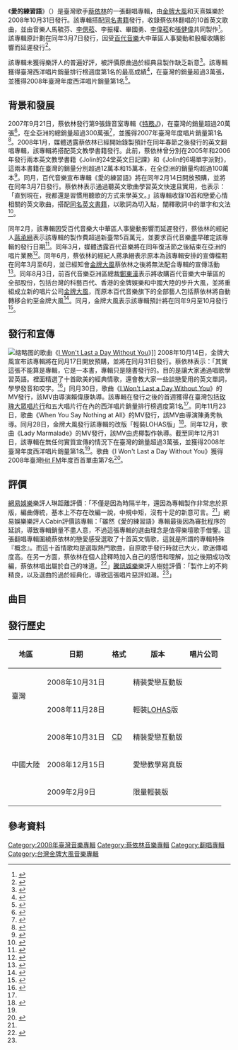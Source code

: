 {{About|蔡依林的專輯|蔡依林的書籍|愛的練習語 (書籍)}}
{{Infobox album
| name           = 愛的練習語
| type           = cover
| artist         = [[蔡依林|蔡依林]]
| cover          = Jolin Tsai - Love Exercise (album).jpg
| released       = {{Start date|2008|10|31}}
| genre          = [[流行_(音樂類型)|流行]]
| length         = {{Duration|41:09}}
| label          = 
* [[金牌大風_(台灣)|金牌大風]]
* 天熹娛樂
| producer       = 
* 馬毓芬
* [[李偲菘|李偲菘]]
* 李振權
* 畢國勇
* [[李偉菘|李偉菘]]
* [[阿弟仔|張健偉]]
| prev_title     = [[特務J|特務J]]
| prev_year      = 2007
| next_title     = [[J世紀_2006－2009大牌新曲+精選盤|J世紀 2006－2009大牌新曲+精選盤]]
| next_year      = 2009
}}

《'''愛的練習語'''》（{{Lang-en|'''Love Exercise'''}}）是臺灣歌手[[蔡依林|蔡依林]]的一張翻唱專輯，由[[金牌大風_(台灣)|金牌大風]]和天熹娛樂於2008年10月31日發行。該專輯搭配[[愛的練習語_(書籍)|同名書籍]]發行，收錄蔡依林翻唱的10首英文歌曲，並由音樂人馬毓芬、[[李偲菘|李偲菘]]、李振權、畢國勇、[[李偉菘|李偉菘]]和[[阿弟仔|張健偉]]共同製作<ref>{{Cite web|title=蔡依林『愛的練習語』專輯介紹|url=http://www.iwant-radio.com/showinformation.php?sisn=13979|access-date=2022-01-09|work=銀河網路電台|archive-date=2019-08-09|archive-url=https://web.archive.org/web/20190809002559/http://www.iwant-radio.com/showinformation.php?sisn=13979}}</ref>。該專輯原計劃在同年3月7日發行，因受[[金牌大風_(台灣)|百代音樂]]大中華區人事變動和股權收購影響而延遲發行<ref>{{Cite web|title=传蔡依林12月跳槽华纳 英文专辑将于本月底发行_影音娱乐_新浪网|url=http://ent.sina.com.cn/y/2008-10-14/09542204443.shtml|access-date=2022-01-09|work=ent.sina.com.cn|archive-date=2019-06-20|archive-url=https://web.archive.org/web/20190620070413/http://ent.sina.com.cn/y/2008-10-14/09542204443.shtml}}</ref>。

該專輯未獲得樂評人的普遍好評，被評價原曲過於經典且製作缺乏新意<ref name=":0">{{Cite web|title=视频：蔡依林《尽在不言中》MV|url=https://www.163.com/ent/article/4RH7QBJB00032A6T.html|access-date=2022-01-09|date=2008-11-24|last=网易|work=www.163.com|archive-date=2021-07-11|archive-url=https://web.archive.org/web/20210711231548/https://www.163.com/ent/article/4RH7QBJB00032A6T.html}}</ref>。該專輯獲得臺灣西洋唱片銷量排行榜週度第1名的最高成績<ref name=":2">{{Cite web|title=五月天演唱會助攻雙榜稱王 Jolin西洋榜封后 ｜ 蘋果新聞網 ｜ 蘋果日報|url=https://tw.appledaily.com/entertainment/20081109/J7GL5UCWYZBWLLGPYIHRBALRQE/|access-date=2022-01-09|date=2008-11-08|work=蘋果新聞網|language=zh-tw|archive-date=2021-07-11|archive-url=https://web.archive.org/web/20210711114553/https://tw.appledaily.com/entertainment/20081109/J7GL5UCWYZBWLLGPYIHRBALRQE/}}</ref>，在臺灣的銷量超過3萬張，並獲得2008年臺灣年度西洋唱片銷量第1名<ref name=":1">{{Cite web|title=蔡依林十年音乐路③：EMI时期“流行教主”_娱乐_腾讯网|url=https://web.archive.org/web/20151125131432/http://ent.qq.com/a/20090323/000439_4.htm|access-date=2022-01-09|date=2015-11-25|work=web.archive.org}}</ref>。

== 背景和發展 ==
2007年9月21日，蔡依林發行第9張錄音室專輯《[[特務J|特務J]]》，在臺灣的銷量超過20萬張<ref>{{Cite web|title=蔡依林十年音乐路③：EMI时期“流行教主”_娱乐_腾讯网|url=https://web.archive.org/web/20090402042434/http://ent.qq.com/a/20090323/000439_2.htm|access-date=2022-01-09|date=2009-04-02|work=web.archive.org}}</ref>，在全亞洲的總銷量超過300萬張<ref>{{Cite web|title=蔡依林红这么久的秘诀是？_腾讯新闻|url=https://new.qq.com/omn/20200916/20200916A07D9600.html|access-date=2022-01-09|work=new.qq.com|archive-date=2021-10-17|archive-url=https://web.archive.org/web/20211017083447/https://new.qq.com/omn/20200916/20200916A07D9600.html}}</ref>，並獲得2007年臺灣年度唱片銷量第1名<ref>{{Cite web|title=《特務Ｊ》蔡依林奪冠：出專輯不是為了要贏誰 - 大紀元|url=https://www.epochtimes.com/b5/8/1/5/n1965978.htm|access-date=2022-01-09|date=2008-01-05|work=大紀元 www.epochtimes.com|language=zh-Hant|archive-date=2022-01-08|archive-url=https://web.archive.org/web/20220108234204/https://www.epochtimes.com/b5/8/1/5/n1965978.htm}}</ref>。2008年1月，媒體透露蔡依林已經開始錄製預計在同年春節之後發行的英文翻唱專輯，該專輯將搭配英文教學書籍發行。此前，蔡依林曾分別在2005年和2006年發行兩本英文教學書籍《Jolin的24堂英文日記課》和《Jolin的6場單字派對》，這兩本書籍在臺灣的銷量分別超過12萬本和15萬本，在全亞洲的銷量均超過100萬本<ref>{{Cite web|title=Jolin出書當夫子 靠英文削千萬 ｜ 蘋果新聞網 ｜ 蘋果日報|url=https://tw.appledaily.com/entertainment/20080112/YEX4FVQFICUS6AZHYHX2KQQ7RA/|access-date=2022-01-09|date=2008-01-11|work=蘋果新聞網|language=zh-tw|archive-date=2021-07-09|archive-url=https://web.archive.org/web/20210709183038/https://tw.appledaily.com/entertainment/20080112/YEX4FVQFICUS6AZHYHX2KQQ7RA/}}</ref>。同月，百代音樂宣布專輯《愛的練習語》將在同年2月14日開放預購，並將在同年3月7日發行。蔡依林表示通過聽英文歌曲學習英文快速且實用，也表示：「直到現在，我都還是習慣用聽歌的方式來學英文。」該專輯收錄10首和戀愛心情相關的英文歌曲，搭配[[愛的練習語_(書籍)|同名英文書籍]]，以歌詞為切入點，闡釋歌詞中的單字和文法<ref>{{Cite web|title=JOLIN蔡依林將推出英文書 批露戀愛小秘密 - 大紀元|url=https://www.epochtimes.com/b5/8/1/20/n1984265.htm|access-date=2022-01-09|date=2008-01-21|work=大紀元 www.epochtimes.com|language=zh-Hant|archive-date=2021-10-20|archive-url=https://web.archive.org/web/20211020043824/https://www.epochtimes.com/b5/8/1/20/n1984265.htm}}</ref>。

同年2月，該專輯因受百代音樂大中華區人事變動影響而延遲發行，蔡依林的經紀人[[蔣承縉|蔣承縉]]表示該專輯的製作費超過新臺幣5百萬元，並要求百代音樂盡早確定該專輯的發行日期<ref>{{Cite web|title=陈泽杉卷土重回华纳 萧亚轩成最大得益者(附图)_影音娱乐_新浪网|url=http://ent.sina.com.cn/y/2008-02-29/12071931230.shtml|access-date=2022-01-09|work=ent.sina.com.cn|archive-date=2019-06-24|archive-url=https://web.archive.org/web/20190624080759/http://ent.sina.com.cn/y/2008-02-29/12071931230.shtml}}</ref>。同年3月，媒體透露百代音樂將在同年復活節之後結束在亞洲的唱片業務<ref>{{Cite web|title=EMI被曝将退出亚洲 蔡依林孙燕姿去向成迷-搜狐娱乐|url=https://yule.sohu.com/20080326/n255912321.shtml|access-date=2022-01-09|work=yule.sohu.com|archive-date=2019-06-24|archive-url=https://web.archive.org/web/20190624080801/http://yule.sohu.com/20080326/n255912321.shtml}}</ref>。同年6月，蔡依林的經紀人蔣承縉表示原本為該專輯安排的宣傳檔期在同年3月至6月，並已經知會[[金牌大風_(台灣)|金牌大風]]蔡依林之後將無法配合專輯的宣傳活動<ref>{{Cite web|title=蔡依林英文专辑月底面世_网易娱乐|url=https://web.archive.org/web/20190624080759/http://ent.163.com/08/1015/08/4O9KEJH000032DGD.html|access-date=2022-01-09|date=2019-06-24|work=web.archive.org}}</ref>。同年8月3日，前百代音樂亞洲區總裁[[鄭東漢|鄭東漢]]表示將收購百代音樂大中華區的全部股份，包括台灣的科藝百代、香港的金牌娛樂和中國大陸的步升大風，並將重組成立新的唱片公司[[金牌大風|金牌大風]]，而原本百代音樂旗下的全部藝人包括蔡依林將自動轉移合約至金牌大風<ref>{{Cite web|title=蔡依林被动跳槽 原EMI华语艺人转移至金牌大风_娱乐_凤凰网|url=https://ent.ifeng.com/music/hk/200808/0804_1839_693674.shtml|access-date=2022-01-09|work=ent.ifeng.com|archive-date=2022-06-18|archive-url=https://web.archive.org/web/20220618102531/https://ent.ifeng.com/music/hk/200808/0804_1839_693674.shtml}}</ref>。同月，金牌大風表示該專輯預計將在同年9月至10月發行<ref>{{Cite web|title=后奥运的娱乐时代 明星开工大吉新专辑大井喷-搜狐音乐|url=http://music.yule.sohu.com/20080827/n259226926.shtml|access-date=2022-01-09|work=music.yule.sohu.com|archive-date=2019-06-24|archive-url=https://web.archive.org/web/20190624080800/http://music.yule.sohu.com/20080827/n259226926.shtml}}</ref>。

== 發行和宣傳 ==
[[File:Carpenters_-_Nixon_-_Office.png|缩略图]]的歌曲《[[I_Won't_Last_a_Day_Without_You|I Won't Last a Day Without You]]》]]
2008年10月14日，金牌大風宣布該專輯將在同月17日開放預購，並將在同月31日發行。蔡依林表示：「其實這張不能算是專輯，它是一本書，專輯只是隨書發行的。目的是讓大家通過唱歌學習英語。裡面精選了十首歐美的經典情歌，還會教大家一些談戀愛用的英文單詞，學學發音和咬字。<ref>{{Cite web|title=蔡依林唯舞独尊广州演唱会 与师弟大跳贴身热舞-搜狐广东|url=http://gd.sohu.com/20081124/n260821748.shtml|access-date=2022-01-09|work=gd.sohu.com|archive-date=2021-08-23|archive-url=https://web.archive.org/web/20210823012328/http://gd.sohu.com/20081124/n260821748.shtml}}</ref>」同月30日，歌曲《[[I_Won't_Last_a_Day_Without_You|I Won't Last a Day Without You]]》的MV發行，該MV由導演賴偉康執導。該專輯在發行之後的首週獲得在臺灣包括[[玫瑰大眾唱片|玫瑰大眾唱片行]]和五大唱片行在內的西洋唱片銷量排行榜週度第1名<ref name=":2" />。同年11月23日，歌曲《When You Say Nothing at All》的MV發行，該MV由導演陳勇秀執導。同月28日，金牌大風發行該專輯的改版「輕裝LOHAS版」<ref>{{Citation|title=愛的練習語(輕裝LOHAS版)|url=https://music.douban.com/subject/3310672/|accessdate=2022-01-09|language=zh-CN|last=蔡依林|archive-date=2019-06-24|archive-url=https://web.archive.org/web/20190624080804/https://music.douban.com/subject/3310672/}}</ref>。同年12月，歌曲《Lady Marmalade》的MV發行，該MV由虎椰製作執導。截至同年12月31日，該專輯在無任何實質宣傳的情況下在臺灣的銷量超過3萬張，並獲得2008年臺灣年度西洋唱片銷量第1名<ref name=":1" />。歌曲《I Won't Last a Day Without You》獲得2008年臺灣[[Hit_FM聯播網|Hit FM]]年度百首單曲第7名<ref>{{Cite web|title=Hitoradio‧Hit Fm --華人音樂入口指標|url=http://www.hitoradio.com/newweb/chart_2.php?ch_year=2008|access-date=2022-01-09|work=www.hitoradio.com|archive-date=2019-08-09|archive-url=https://web.archive.org/web/20190809005833/http://www.hitoradio.com/newweb/chart_2.php?ch_year=2008}}</ref>。

== 評價 ==
[[网易|網易娛樂]]樂評人琳距離評價：「不僅是因為時隔半年，還因為專輯製作非常忠於原版，編曲傳統，基本上不存在改編一說，中規中矩，沒有十足的新意可言。<ref name=":0" />」網易娛樂樂評人Cabin評價該專輯：「雖然《愛的練習語》專輯最後因為審批程序的延誤，導致專輯銷量不盡人意，不過這張專輯的選曲理念是值得樂壇歌手借鑒。這張翻唱專輯圍繞蔡依林的戀愛感受選取了十首英文情歌，這就是所謂的專輯特殊『概念』。而這十首情歌均是選取熱門歌曲，自原歌手發行時就已大火，歌迷傳唱度高。在另一方面，蔡依林在個人詮釋時加入自己的感悟和理解，加之後期成功改編，蔡依林唱出屬於自己的味道。<ref>{{Cite web|title=蔡依林谈歌曲翻唱：曲目很重要 敢于挑战自我|url=https://www.163.com/ent/article/5M437IAP00033RET.html|access-date=2022-01-09|date=2009-10-21|last=网易|work=www.163.com|archive-date=2021-07-09|archive-url=https://web.archive.org/web/20210709182458/https://www.163.com/ent/article/5M437IAP00033RET.html}}</ref>」[[腾讯网|騰訊娛樂]]樂評人樹娃評價：「製作上的不夠精良，以及選曲的過於經典化，導致這張唱片惡評如潮。<ref name=":1" />」

== 曲目 ==
{{Tracklist
| extra_column = 原唱
| total_length = 41:09

| title1 = Get the Party Started
| note1 = 讓派對開始吧！
| writer1 = [[琳达·佩里|Linda Perry]]
| arranger1 = 蔡廷貴
| producer1 = 畢國勇
| extra1 = [[粉红佳人|P!nk]]
| length1 = 3:52

| title2 = Kiss Me
| note2 = 吻我
| writer2 = Matt Slocum
| arranger2 = 鄧志明
| producer2 = [[李偉菘|李偉菘]]
| extra2 = [[蓮兒與啷噹六便士|Sixpence None the Richer]]
| length2 = 3:15

| title3 = [[I_Won't_Last_a_Day_Without_You|I Won't Last a Day Without You]]
| note3 = 我不能沒有你
| writer3 = Paul Williams<br />Roger Nichols
| arranger3 = [[吳慶隆|吳慶隆]]
| producer3 = 馬毓芬
| extra3 = [[卡彭特乐队|The Carpenters]]
| length3 = 5:01

| title4 = Physical
| note4 = 讓身體說話吧！
| writer4 = Stephen Kipner<br />Terry Shaddick
| arranger4 = [[小安|陳信安]]
| producer4 = [[阿弟仔|張健偉]]
| extra4 = [[奧莉維亞·紐頓-約翰|Olivia Newton-John]]
| length4 = 3:56

| title5 = Angel
| note5 = 天使
| writer5 = [[萨拉·麦克拉克伦|Sarah McLachlan]]
| arranger5 = [[刘志远_(香港音乐人)|劉志遠]]
| producer5 = 李振權
| extra5 = Sarah McLachlan
| length5 = 4:35

| title6 = Lady Marmalade
| note6 = 橘子醬女郎
| writer6 = Bob Crewe<br />Kenny Nolan
| arranger6 = 鄧志明
| producer6 = 馬毓芬
| extra6 = [[佩蒂·拉貝爾|The LaBelle]]
| length6 = 4:26

| title7 = Lovefool
| note7 = 愛情傻瓜
| writer7 = Nina Persson<br />Peter Svensson
| arranger7 = 劉志遠
| producer7 = 李振權
| extra7 = [[羊毛衫乐队|The Cardigans]]
| length7 = 3:17

| title8 = The Blower's Daughter
| note8 = 黑管老師的女兒
| writer8 = [[戴米恩·莱斯|Damien Rice]]
| arranger8 = [[黃韻仁|黃韻仁]]
| producer8 = 馬毓芬
| extra8 = Damien Rice
| length8 = 4:57

| title9 = Thank You
| note9 = 謝謝你
| writer9 = [[蒂朵|Dido Armstrong]]<br />Paul Herman
| arranger9 = [[蔡明耀|蔡明耀]]
| producer9 = [[李偲菘|李偲菘]]
| extra9 = Dido
| length9 = 3:34

| title10 = When You Say Nothing at All
| note10 = 盡在不言中
| writer10 = Don Schlitz<br />Paul Overstreet
| arranger10 = 蔡體林
| producer10 = 李偲菘
| extra10 = [[凱斯·惠特利|Keith Whitney]]
| length10 = 4:16
}}

== 發行歷史 ==
{| class="wikitable"
!地區
!日期
!格式
!版本
!唱片公司
|-
| rowspan="2" |臺灣
|2008年10月31日
| rowspan="5" |[[雷射唱片|CD]]
|精裝愛戀互動版
| rowspan="5" |{{Flatlist|
* [[金牌大風_(台灣)|金牌大風]]
* 天熹娛樂
}}
|-
|2008年11月28日
|輕裝[[樂活族|LOHAS]]版
|-
| rowspan="3" |中國大陸
|2008年10月31日
|精裝愛戀互動版
|-
|2008年12月15日
|愛戀教學寫真版
|-
|2009年2月9日
|限量輕裝版
|}

== 參考資料 ==
{{Reflist|30em}}

{{蔡依林}}

[[Category:2008年臺灣音樂專輯|Category:2008年臺灣音樂專輯]]
[[Category:蔡依林音樂專輯|Category:蔡依林音樂專輯]]
[[Category:翻唱專輯|Category:翻唱專輯]]
[[Category:台灣金牌大風音樂專輯|Category:台灣金牌大風音樂專輯]]